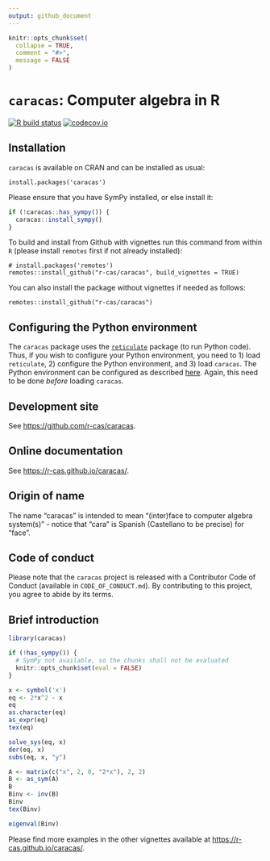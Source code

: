 ```yaml
---
output: github_document
---
```


<!-- README.md is generated from README.Rmd. Please edit only README.Rmd! -->

```r
knitr::opts_chunk$set(
  collapse = TRUE,
  comment = "#>",
  message = FALSE
)
```

# `caracas`: Computer algebra in R

<!-- badges: start -->
[![R build status](https://github.com/r-cas/caracas/workflows/R-CMD-check/badge.svg)](https://github.com/r-cas/caracas/actions) 
[![codecov.io](https://codecov.io/gh/r-cas/caracas/branch/master/graphs/badge.svg)](https://codecov.io/gh/r-cas/caracas?branch=master)
<!-- badges: end -->
  
## Installation

`caracas` is available on CRAN and can be installed as usual:

```
install.packages('caracas')
```

Please ensure that you have SymPy installed, or else install it:

```r
if (!caracas::has_sympy()) {
  caracas::install_sympy() 
}
```

To build and install from Github with vignettes run this command from within `R` (please install `remotes` first if not already installed):

```
# install.packages('remotes')
remotes::install_github("r-cas/caracas", build_vignettes = TRUE)
```

You can also install the package without vignettes if needed as follows:

```
remotes::install_github("r-cas/caracas")
```

## Configuring the Python environment

The `caracas` package uses the [`reticulate`](https://github.com/rstudio/reticulate) package (to run Python code). Thus, if you wish to configure your Python environment, you need to 1) load `reticulate`, 2) configure the Python environment, and 3) load `caracas`. The Python environment can be configured as described [here](https://rstudio.github.io/reticulate/articles/versions.html). Again, this need to be done *before* loading `caracas`.

## Development site

See <https://github.com/r-cas/caracas>.

## Online documentation

See <https://r-cas.github.io/caracas/>.

## Origin of name

The name "caracas" is intended to mean "(inter)face to computer algebra system(s)" - notice that "cara" is Spanish (Castellano to be precise) for "face".

## Code of conduct

Please note that the `caracas` project is released with a Contributor Code of Conduct (available in `CODE_OF_CONDUCT.md`). By contributing to this project, you agree to abide by its terms.

## Brief introduction

```r
library(caracas)
```

```r
if (!has_sympy()) {
  # SymPy not available, so the chunks shall not be evaluated
  knitr::opts_chunk$set(eval = FALSE)
}
```

```r
x <- symbol('x')
eq <- 2*x^2 - x
eq
as.character(eq)
as_expr(eq)
tex(eq)
```

```r
solve_sys(eq, x)
der(eq, x)
subs(eq, x, "y")
```

```r
A <- matrix(c("x", 2, 0, "2*x"), 2, 2)
B <- as_sym(A)
B
Binv <- inv(B)
Binv
tex(Binv)
```

```r
eigenval(Binv)
```

Please find more examples in the other vignettes available at <https://r-cas.github.io/caracas/>.

